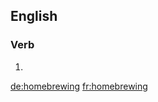 ==English==

===Verb===
{{head|en}}

# {{present participle of|homebrew|lang=en}}

[[de:homebrewing]]
[[fr:homebrewing]]